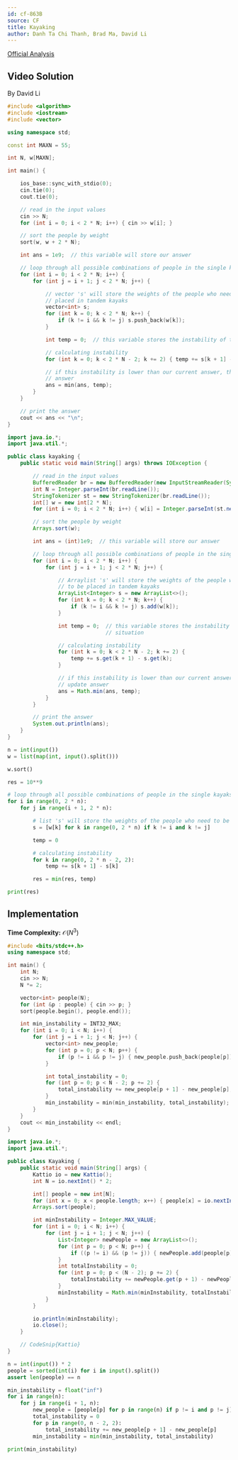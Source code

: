 ```yaml
---
id: cf-863B
source: CF
title: Kayaking
author: Danh Ta Chi Thanh, Brad Ma, David Li
---
```


[Official Analysis](https://codeforces.com/blog/entry/54708)

## Video Solution

By David Li

<YouTube id="XJPoIQNd3_U" />

<Spoiler title="Video Solution Code">

<LanguageSection>
<CPPSection>

```cpp
#include <algorithm>
#include <iostream>
#include <vector>

using namespace std;

const int MAXN = 55;

int N, w[MAXN];

int main() {

	ios_base::sync_with_stdio(0);
	cin.tie(0);
	cout.tie(0);

	// read in the input values
	cin >> N;
	for (int i = 0; i < 2 * N; i++) { cin >> w[i]; }

	// sort the people by weight
	sort(w, w + 2 * N);

	int ans = 1e9;  // this variable will store our answer

	// loop through all possible combinations of people in the single kayaks
	for (int i = 0; i < 2 * N; i++) {
		for (int j = i + 1; j < 2 * N; j++) {

			// vector 's' will store the weights of the people who need to be
			// placed in tandem kayaks
			vector<int> s;
			for (int k = 0; k < 2 * N; k++) {
				if (k != i && k != j) s.push_back(w[k]);
			}

			int temp = 0;  // this variable stores the instability of this situation

			// calculating instability
			for (int k = 0; k < 2 * N - 2; k += 2) { temp += s[k + 1] - s[k]; }

			// if this instability is lower than our current answer, then update
			// answer
			ans = min(ans, temp);
		}
	}

	// print the answer
	cout << ans << "\n";
}
```

</CPPSection>
<JavaSection>

```java
import java.io.*;
import java.util.*;

public class kayaking {
	public static void main(String[] args) throws IOException {

		// read in the input values
		BufferedReader br = new BufferedReader(new InputStreamReader(System.in));
		int N = Integer.parseInt(br.readLine());
		StringTokenizer st = new StringTokenizer(br.readLine());
		int[] w = new int[2 * N];
		for (int i = 0; i < 2 * N; i++) { w[i] = Integer.parseInt(st.nextToken()); }

		// sort the people by weight
		Arrays.sort(w);

		int ans = (int)1e9;  // this variable will store our answer

		// loop through all possible combinations of people in the single kayaks
		for (int i = 0; i < 2 * N; i++) {
			for (int j = i + 1; j < 2 * N; j++) {

				// Arraylist 's' will store the weights of the people who need
				// to be placed in tandem kayaks
				ArrayList<Integer> s = new ArrayList<>();
				for (int k = 0; k < 2 * N; k++) {
					if (k != i && k != j) s.add(w[k]);
				}

				int temp = 0;  // this variable stores the instability of this
				               // situation

				// calculating instability
				for (int k = 0; k < 2 * N - 2; k += 2) {
					temp += s.get(k + 1) - s.get(k);
				}

				// if this instability is lower than our current answer, then
				// update answer
				ans = Math.min(ans, temp);
			}
		}

		// print the answer
		System.out.println(ans);
	}
}
```

</JavaSection>
<PySection>

```py
n = int(input())
w = list(map(int, input().split()))

w.sort()

res = 10**9

# loop through all possible combinations of people in the single kayaks
for i in range(0, 2 * n):
	for j in range(i + 1, 2 * n):

		# list 's' will store the weights of the people who need to be placed in tandem kayaks
		s = [w[k] for k in range(0, 2 * n) if k != i and k != j]

		temp = 0

		# calculating instability
		for k in range(0, 2 * n - 2, 2):
			temp += s[k + 1] - s[k]

		res = min(res, temp)

print(res)
```

</PySection>
</LanguageSection>

</Spoiler>

## Implementation

**Time Complexity:** $\mathcal{O}(N^3)$

<LanguageSection>
<CPPSection>

```cpp
#include <bits/stdc++.h>
using namespace std;

int main() {
	int N;
	cin >> N;
	N *= 2;

	vector<int> people(N);
	for (int &p : people) { cin >> p; }
	sort(people.begin(), people.end());

	int min_instability = INT32_MAX;
	for (int i = 0; i < N; i++) {
		for (int j = i + 1; j < N; j++) {
			vector<int> new_people;
			for (int p = 0; p < N; p++) {
				if (p != i && p != j) { new_people.push_back(people[p]); }
			}

			int total_instability = 0;
			for (int p = 0; p < N - 2; p += 2) {
				total_instability += new_people[p + 1] - new_people[p];
			}
			min_instability = min(min_instability, total_instability);
		}
	}
	cout << min_instability << endl;
}
```

</CPPSection>
<JavaSection>

```java
import java.io.*;
import java.util.*;

public class Kayaking {
	public static void main(String[] args) {
		Kattio io = new Kattio();
		int N = io.nextInt() * 2;

		int[] people = new int[N];
		for (int x = 0; x < people.length; x++) { people[x] = io.nextInt(); }
		Arrays.sort(people);

		int minInstability = Integer.MAX_VALUE;
		for (int i = 0; i < N; i++) {
			for (int j = i + 1; j < N; j++) {
				List<Integer> newPeople = new ArrayList<>();
				for (int p = 0; p < N; p++) {
					if ((p != i) && (p != j)) { newPeople.add(people[p]); }
				}
				int totalInstability = 0;
				for (int p = 0; p < (N - 2); p += 2) {
					totalInstability += newPeople.get(p + 1) - newPeople.get(p);
				}
				minInstability = Math.min(minInstability, totalInstability);
			}
		}

		io.println(minInstability);
		io.close();
	}

	// CodeSnip{Kattio}
}
```

</JavaSection>
<PySection>

```py
n = int(input()) * 2
people = sorted(int(i) for i in input().split())
assert len(people) == n

min_instability = float("inf")
for i in range(n):
	for j in range(i + 1, n):
		new_people = [people[p] for p in range(n) if p != i and p != j]
		total_instability = 0
		for p in range(0, n - 2, 2):
			total_instability += new_people[p + 1] - new_people[p]
		min_instability = min(min_instability, total_instability)

print(min_instability)
```

</PySection>
</LanguageSection>

